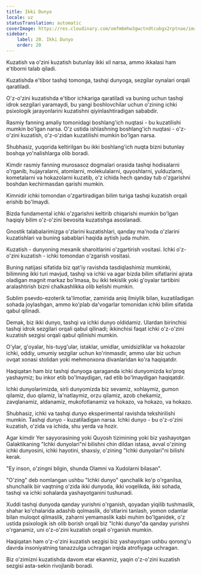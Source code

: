 ```yaml
---
title: Ikki Dunyo
locale: uz
statusTranslation: automatic
coverImage: https://res.cloudinary.com/xmfm6mhw3gwctndtcubgx2rptnae/image/upload/v1740468922/small_cover_tratado_de_psicologia_revolucionaria_a4c0dca4e0.webp
sidebar:
    label: 20. Ikki Dunyo
    order: 20
---
```

Kuzatish va o'zini kuzatish butunlay ikki xil narsa, ammo ikkalasi ham e'tiborni talab qiladi.

Kuzatishda e'tibor tashqi tomonga, tashqi dunyoga, sezgilar oynalari orqali qaratiladi.

O'z-o'zini kuzatishda e'tibor ichkariga qaratiladi va buning uchun tashqi idrok sezgilari yaramaydi, bu yangi boshlovchilar uchun o'zining ichki psixologik jarayonlarini kuzatishni qiyinlashtiradigan sababdir.

Rasmiy fanning amaliy tomonidagi boshlang'ich nuqtasi - bu kuzatilishi mumkin bo'lgan narsa. O'z ustida ishlashning boshlang'ich nuqtasi - o'z-o'zini kuzatish, o'z-o'zidan kuzatilishi mumkin bo'lgan narsa.

Shubhasiz, yuqorida keltirilgan bu ikki boshlang'ich nuqta bizni butunlay boshqa yo'nalishlarga olib boradi.

Kimdir rasmiy fanning murosasoz dogmalari orasida tashqi hodisalarni o'rganib, hujayralarni, atomlarni, molekulalarni, quyoshlarni, yulduzlarni, kometalarni va hokazolarni kuzatib, o'z ichida hech qanday tub o'zgarishni boshdan kechirmasdan qarishi mumkin.

Kimnidir ichki tomondan o'zgartiradigan bilim turiga tashqi kuzatish orqali erishib bo'lmaydi.

Bizda fundamental ichki o'zgarishni keltirib chiqarishi mumkin bo'lgan haqiqiy bilim o'z-o'zini bevosita kuzatishga asoslanadi.

Gnostik talabalarimizga o'zlarini kuzatishlari, qanday ma'noda o'zlarini kuzatishlari va buning sabablari haqida aytish juda muhim.

Kuzatish - dunyoning mexanik sharoitlarini o'zgartirish vositasi. Ichki o'z-o'zini kuzatish - ichki tomondan o'zgarish vositasi.

Buning natijasi sifatida biz qat'iy ravishda tasdiqlashimiz mumkinki, bilimning ikki turi mavjud, tashqi va ichki va agar bizda bilim sifatlarini ajrata oladigan magnit markaz bo'lmasa, bu ikki tekislik yoki g'oyalar tartibini aralashtirish bizni chalkashlikka olib kelishi mumkin.

Sublim psevdo-ezoterik ta'limotlar, zamirida aniq ilmiylik bilan, kuzatiladigan sohada joylashgan, ammo ko'plab da'vogarlar tomonidan ichki bilim sifatida qabul qilinadi.

Demak, biz ikki dunyo, tashqi va ichki dunyo oldidamiz. Ulardan birinchisi tashqi idrok sezgilari orqali qabul qilinadi; ikkinchisi faqat ichki o'z-o'zini kuzatish sezgisi orqali qabul qilinishi mumkin.

O'ylar, g'oyalar, his-tuyg'ular, istaklar, umidlar, umidsizliklar va hokazolar ichki, oddiy, umumiy sezgilar uchun ko'rinmasdir, ammo ular biz uchun ovqat xonasi stolidan yoki mehmonxona divanlaridan ko'ra haqiqatdir.

Haqiqatan ham biz tashqi dunyoga qaraganda ichki dunyomizda ko'proq yashaymiz; bu inkor etib bo'lmaydigan, rad etib bo'lmaydigan haqiqatdir.

Ichki dunyolarimizda, sirli dunyomizda biz sevamiz, xohlaymiz, gumon qilamiz, duo qilamiz, la'natlaymiz, orzu qilamiz, azob chekamiz, zavqlanamiz, aldanamiz, mukofotlanamiz va hokazo, va hokazo, va hokazo.

Shubhasiz, ichki va tashqi dunyo eksperimental ravishda tekshirilishi mumkin. Tashqi dunyo - kuzatiladigan narsa. Ichki dunyo - bu o'z-o'zini kuzatish, o'zida va ichida, shu yerda va hozir.

Agar kimdir Yer sayyorasining yoki Quyosh tizimining yoki biz yashayotgan Galaktikaning "Ichki dunyolari"ni bilishni chin dildan istasa, avval o'zining ichki dunyosini, ichki hayotini, shaxsiy, o'zining "Ichki dunyolari"ni bilishi kerak.

"Ey inson, o'zingni bilgin, shunda Olamni va Xudolarni bilasan".

"O'zing" deb nomlangan ushbu "Ichki dunyo" qanchalik ko'p o'rganilsa, shunchalik bir vaqtning o'zida ikki dunyoda, ikki voqelikda, ikki sohada, tashqi va ichki sohalarda yashayotganini tushunadi.

Xuddi tashqi dunyoda qanday yurishni o'rganish, qoyadan yiqilib tushmaslik, shahar ko'chalarida adashib qolmaslik, do'stlarini tanlash, yomon odamlar bilan muloqot qilmaslik, zaharni yemamaslik kabi muhim bo'lganidek, o'z ustida psixologik ish olib borish orqali biz "Ichki dunyo"da qanday yurishni o'rganamiz, uni o'z-o'zini kuzatish orqali o'rganish mumkin.

Haqiqatan ham o'z-o'zini kuzatish sezgisi biz yashayotgan ushbu qorong'u davrda insoniyatning tanazzulga uchragan irqida atrofiyaga uchragan.

Biz o'zimizni kuzatishda davom etar ekanmiz, yaqin o'z-o'zini kuzatish sezgisi asta-sekin rivojlanib boradi.

